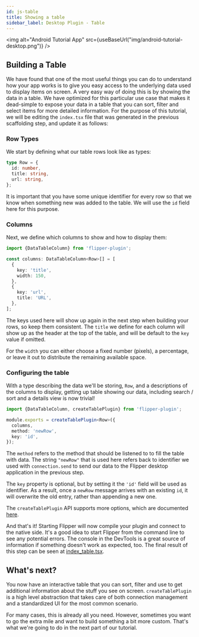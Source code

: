 ```yaml
---
id: js-table
title: Showing a table
sidebar_label: Desktop Plugin - Table
---
```


<img alt="Android Tutorial App" src={useBaseUrl("img/android-tutorial-desktop.png")} />

## Building a Table

We have found that one of the most useful things you can do to understand how your app works
is to give you easy access to the underlying data used to display items on screen. A very
easy way of doing this is by showing the data in a table. We have optimized for this
particular use case that makes it dead-simple to expose your data in a table that you
can sort, filter and select items for more detailed information.
For the purpose of this tutorial, we will be editing the `index.tsx` file that was generated in the previous scaffolding step, and update it as follows:

### Row Types

We start by defining what our table rows look like as types:

```typescript
type Row = {
  id: number,
  title: string,
  url: string,
};
```

It is important that you have some unique identifier for every row so
that we know when something new was added to the table. We will use the
`id` field here for this purpose.

### Columns

Next, we define which columns to show and how to display them:

```typescript
import {DataTableColumn} from 'flipper-plugin';

const columns: DataTableColumn<Row>[] = [
  {
    key: 'title',
    width: 150,
  },
  {
    key: 'url',
    title: 'URL',
  },
];
```

The keys used here will show up again in the next step when building
your rows, so keep them consistent. The `title` we define for each column will show up as the header at the top of the table, and will be default to the `key` value if omitted.

For the `width` you can either choose a fixed number (pixels), a percentage, or leave it out 
to distribute the remaining available space.

### Configuring the table

With a type describing the data we'll be storing, `Row`, and a descriptions of the columns to display, getting up table showing our data, including search / sort and a details view is now trivial!

```typescript
import {DataTableColumn, createTablePlugin} from 'flipper-plugin';

module.exports = createTablePlugin<Row>({
  columns,
  method: 'newRow',
  key: 'id',
});
```

The `method` refers to the method that should be listened to to fill the table with data. 
The string `"newRow"` that is used here refers back to identifier we used with `connection.send` to send our data to the Flipper desktop application in the previous step.

The `key` property is optional, but by setting it the `'id'` field will be used as identifier. As a result, once a `newRow` message arrives with an existing `id`, it will overwrite the old entry, rather than appending a new one.

The `createTablePlugin` API supports more options, which are documented [here](../extending/flipper-plugin#createtableplugin).

And that's it! Starting Flipper will now compile your
plugin and connect to the native side. It's a good
idea to start Flipper from the command line to see
any potential errors. The console in the DevTools
is a great source of information if something doesn't
work as expected, too.
The final result of this step can be seen at [index_table.tsx](https://github.com/facebook/flipper/blob/master/desktop/plugins/public/seamammals/src/index_table.tsx).

## What's next?

You now have an interactive table that you can sort,
filter and use to get additional information about
the stuff you see on screen.
`createTablePlugin` is a high level abstraction that takes care of both connection management and a standardized UI for the most common scenario. 

For many cases, this is already all you need. However,
sometimes you want to go the extra mile and want
to build something a bit more custom. That's what
we're going to do in the next part of our tutorial.
